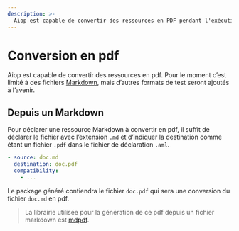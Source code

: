 ```yaml
---
description: >-
  Aiop est capable de convertir des ressources en PDF pendant l'exécution.
---
```


# Conversion en pdf

Aiop est capable de convertir des ressources en pdf. Pour le moment c’est limité à des fichiers [Markdown](/docs/vocabulary#markdown), mais d’autres formats de test seront ajoutés à l’avenir.

## Depuis un Markdown

Pour déclarer une ressource Markdown à convertir en pdf, il suffit de déclarer le fichier avec l’extension `.md` et d’indiquer la destination comme étant un fichier `.pdf` dans le fichier de déclaration `.aml`.

<FileTree>
  <FileTree.Folder name="playbook" defaultOpen>
    <FileTree.Folder name=".git">
        <FileTree.File name="..." />
    </FileTree.Folder>
    <FileTree.Folder name=".aiop">
        <FileTree.File name="inventory_config.yml" />
        <FileTree.File name="inventory.yml" />
        <FileTree.File name="playbook.yml" />
    </FileTree.Folder>
    <FileTree.Folder name="ressources" defaultOpen>
        <FileTree.File name=".aml" />
        <FileTree.File name="doc.md" />
    </FileTree.Folder>
  </FileTree.Folder>
</FileTree>

```yaml {2} filename="ressources/.aml" /doc.pdf/
- source: doc.md
  destination: doc.pdf
  compatibility:
    - ...
```

Le package généré contiendra le fichier `doc.pdf` qui sera une conversion du fichier `doc.md` en pdf.

> La librairie utilisée pour la génération de ce pdf depuis un fichier markdown est [mdpdf](https://github.com/normanlorrain/mdpdf).